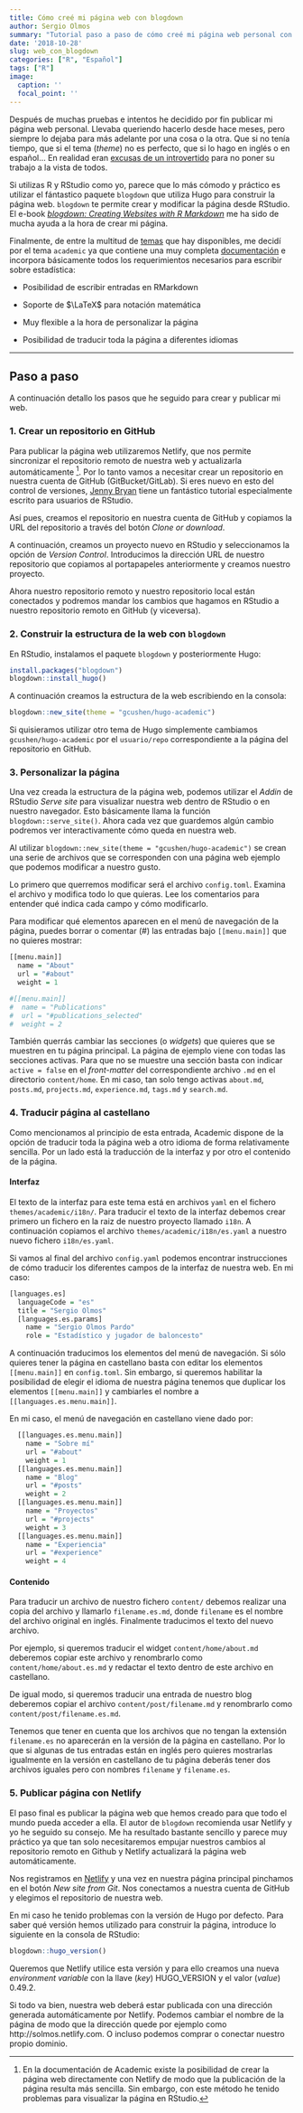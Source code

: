 ```yaml
---
title: Cómo creé mi página web con blogdown
author: Sergio Olmos
summary: "Tutorial paso a paso de cómo creé mi página web personal con blogdown y el tema de Hugo Academic."
date: '2018-10-28'
slug: web_con_blogdown
categories: ["R", "Español"]
tags: ["R"]
image:
  caption: ''
  focal_point: ''
---
```


Después de muchas pruebas e intentos he decidido por fin publicar mi página web personal. Llevaba queriendo hacerlo desde hace meses, pero siempre lo dejaba para más adelante por una cosa o la otra. Que si no tenía tiempo, que si el tema (*theme*) no es perfecto, que si lo hago en inglés o en español... En realidad eran [excusas de un introvertido](https://www.johnmackintosh.com/2017-12-30-time-to-shine/) para no poner su trabajo a la vista de todos. 

Si utilizas R y RStudio como yo, parece que lo más cómodo y práctico es utilizar el fántastico paquete `blogdown` que utiliza Hugo para construir la página web. `blogdown` te permite crear y modificar la página desde RStudio. El e-book [*blogdown: Creating Websites with R Markdown*](https://bookdown.org/yihui/blogdown/) me ha sido de mucha ayuda a la hora de crear mi página.

Finalmente, de entre la multitud de [temas](https://themes.gohugo.io/) que hay disponibles, me decidí por el tema `academic` ya que contiene una muy completa [documentación](https://sourcethemes.com/academic/docs/) e incorpora básicamente todos los requerimientos necesarios para escribir sobre estadística:

* Posibilidad de escribir entradas en RMarkdown

* Soporte de $\LaTeX$ para notación matemática

* Muy flexible a la hora de personalizar la página

* Posibilidad de traducir toda la página a diferentes idiomas

***

## Paso a paso

A continuación detallo los pasos que he seguido para crear y publicar mi web.

### 1. Crear un repositorio en GitHub

Para publicar la página web utilizaremos Netlify, que nos permite sincronizar el repositorio remoto de nuestra web y actualizarla automáticamente [^1]. Por lo tanto vamos a necesitar crear un repositorio en nuestra cuenta de GitHub (GitBucket/GitLab). Si eres nuevo en esto del control de versiones, [Jenny Bryan](http://happygitwithr.com/) tiene un fantástico tutorial especialmente escrito para usuarios de RStudio.

Así pues, creamos el repositorio en nuestra cuenta de GitHub y copiamos la URL del repositorio a través del botón *Clone or download*.

A continuación, creamos un proyecto nuevo en RStudio y seleccionamos la opción de *Version Control*. Introducimos la dirección URL de nuestro repositorio que copiamos al portapapeles anteriormente y creamos nuestro proyecto.

Ahora nuestro repositorio remoto y nuestro repositorio local están conectados y podremos mandar los cambios que hagamos en RStudio a nuestro repositorio remoto en GitHub (y viceversa).

[^1]: En la documentación de Academic existe la posibilidad de crear la página web directamente con Netlify de modo que la publicación de la página resulta más sencilla. Sin embargo, con este método he tenido problemas para visualizar la página en RStudio.

### 2. Construir la estructura de la web con `blogdown`

En RStudio, instalamos el paquete `blogdown` y posteriormente Hugo:
```r
install.packages("blogdown")
blogdown::install_hugo()
```

A continuación creamos la estructura de la web escribiendo en la consola:
```r
blogdown::new_site(theme = "gcushen/hugo-academic")
```

Si quisieramos utilizar otro tema de Hugo simplemente cambiamos `gcushen/hugo-academic` por el `usuario/repo` correspondiente a la página del repositorio en GitHub.

### 3. Personalizar la página

Una vez creada la estructura de la página web, podemos utilizar el *Addin* de RStudio *Serve site* para visualizar nuestra web dentro de RStudio o en nuestro navegador. Esto básicamente llama la función `blogdown::serve_site()`. Ahora cada vez que guardemos algún cambio podremos ver interactivamente cómo queda en nuestra web.

Al utilizar `blogdown::new_site(theme = "gcushen/hugo-academic")` se crean una serie de archivos que se corresponden con una página web ejemplo que podemos modificar a nuestro gusto.

Lo primero que querremos modificar será el archivo `config.toml`. Examina el archivo y modifica todo lo que quieras. Lee los comentarios para entender qué indica cada campo y cómo modificarlo.

Para modificar qué elementos aparecen en el menú de navegación de la página, puedes borrar o comentar (#) las entradas bajo `[[menu.main]]` que no quieres mostrar:

```r
[[menu.main]]
  name = "About"
  url = "#about"
  weight = 1

#[[menu.main]]
#  name = "Publications"
#  url = "#publications_selected"
#  weight = 2
```

También querrás cambiar las secciones (o *widgets*) que quieres que se muestren en tu página principal. La página de ejemplo viene con todas las secciones activas. Para que no se muestre una sección basta con indicar `active = false` en el *front-matter* del correspondiente archivo `.md` en el directorio `content/home`. En mi caso, tan solo tengo activas `about.md`, `posts.md`, `projects.md`, `experience.md`, `tags.md` y `search.md`.

### 4. Traducir página al castellano

Como mencionamos al principio de esta entrada, Academic dispone de la opción de traducir toda la página web a otro idioma de forma relativamente sencilla. Por un lado está la traducción de la interfaz y por otro el contenido de la página.

#### Interfaz

El texto de la interfaz para este tema está en archivos `yaml` en el fichero `themes/academic/i18n/`. Para traducir el texto de la interfaz debemos crear primero un fichero en la raiz de nuestro proyecto llamado `i18n`. A continuación copiamos el archivo `themes/academic/i18n/es.yaml` a nuestro nuevo fichero `i18n/es.yaml`. 

Si vamos al final del archivo `config.yaml` podemos encontrar instrucciones de cómo traducir los diferentes campos de la interfaz de nuestra web. En mi caso:
```r
[languages.es]
  languageCode = "es"
  title = "Sergio Olmos"
  [languages.es.params]
    name = "Sergio Olmos Pardo"
    role = "Estadístico y jugador de baloncesto"
```

A continuación traducimos los elementos del menú de navegación. Si sólo quieres tener la página en castellano basta con editar los elementos `[[menu.main]]` en `config.toml`. Sin embargo, si queremos habilitar la posibilidad de elegir el idioma de nuestra página tenemos que duplicar los elementos `[[menu.main]]` y cambiarles el nombre a `[[languages.es.menu.main]]`. 

En mi caso, el menú de navegación en castellano viene dado por:
```r
  [[languages.es.menu.main]]
    name = "Sobre mí"
    url = "#about"
    weight = 1
  [[languages.es.menu.main]]
    name = "Blog"
    url = "#posts"
    weight = 2
  [[languages.es.menu.main]]
    name = "Proyectos"
    url = "#projects"
    weight = 3
  [[languages.es.menu.main]]
    name = "Experiencia"
    url = "#experience"
    weight = 4
```


#### Contenido

Para traducir un archivo de nuestro fichero `content/` debemos realizar una copia del archivo y llamarlo `filename.es.md`, donde `filename` es el nombre del archivo original en inglés. Finalmente traducimos el texto del nuevo archivo.

Por ejemplo, si queremos traducir el widget `content/home/about.md` deberemos copiar este archivo y renombrarlo como `content/home/about.es.md` y redactar el texto dentro de este archivo en castellano.

De igual modo, si queremos traducir una entrada de nuestro blog deberemos copiar el archivo `content/post/filename.md` y renombrarlo como `content/post/filename.es.md`.

Tenemos que tener en cuenta que los archivos que no tengan la extensión `filename.es` no aparecerán en la versión de la página en castellano. Por lo que si algunas de tus entradas están en inglés pero quieres mostrarlas igualmente en la versión en castellano de tu página deberás tener dos archivos iguales pero con nombres `filename` y `filename.es`.

### 5. Publicar página con Netlify

El paso final es publicar la página web que hemos creado para que todo el mundo pueda acceder a ella. El autor de `blogdown` recomienda usar Netlify y yo he seguido su consejo. Me ha resultado bastante sencillo y parece muy práctico ya que tan solo necesitaremos empujar nuestros cambios al repositorio remoto en Github y Netlify actualizará la página web automáticamente.

Nos registramos en [Netlify](https://www.netlify.com/) y una vez en nuestra página principal pinchamos en el botón *New site from Git*. Nos conectamos a nuestra cuenta de GitHub y elegimos el repositorio de nuestra web. 

En mi caso he tenido problemas con la versión de Hugo por defecto. Para saber qué versión hemos utilizado para construir la página, introduce lo siguiente en la consola de RStudio:
```r
blogdown::hugo_version()
```

Queremos que Netlify utilice esta versión y para ello creamos una nueva *environment variable* con la llave (*key*) HUGO_VERSION y el valor (*value*) 0.49.2.

Si todo va bien, nuestra web deberá estar publicada con una dirección generada automáticamente por Netlify. Podemos cambiar el nombre de la página de modo que la dirección quede por ejemplo como http://solmos.netlify.com. O incluso podemos comprar o conectar nuestro propio dominio.